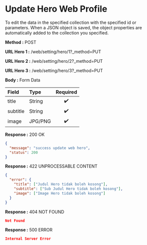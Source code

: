 
# Update Hero Web Profile

To edit the data in the specified collection with the specified id or parameters.
When a JSON object is saved, the object properties are automatically added to the collection you specified.

**Method :** <Badge variant="success">POST</Badge>

**URL Hero 1 :** <Badge variant="dark">/web/setting/hero/1?\_method=PUT</Badge>

**URL Hero 2 :** <Badge variant="dark">/web/setting/hero/2?\_method=PUT</Badge>

**URL Hero 3 :** <Badge variant="dark">/web/setting/hero/3?\_method=PUT</Badge>

**Body :** <Badge variant="purple">Form Data</Badge>

| Field    | Type    | Required |
| :------- | :------ | :------: |
| title    | String  |    ✔️    |
| subtitle | String  |    ✔️    |
| image    | JPG/PNG |    ✔️    |

**Response :** <BadgeOutline variant="success">200 OK</BadgeOutline>

```json
{
  "message": "success update web hero",
  "status": 200
}
```

**Response :** <BadgeOutline variant="info">422 UNPROCESSABLE CONTENT</BadgeOutline>

```json
{
  "error": {
    "title": ["Judul Hero tidak boleh kosong"],
    "subtitle": ["Sub Judul Hero tidak boleh kosong"],
    "image": ["Image Hero tidak boleh kosong"]
  }
}
```

**Response :** <BadgeOutline variant="warning">404 NOT FOUND</BadgeOutline>

```json
Not Found
```

**Response :** <BadgeOutline variant="danger">500 ERROR</BadgeOutline>

```json
Internal Server Error
```
